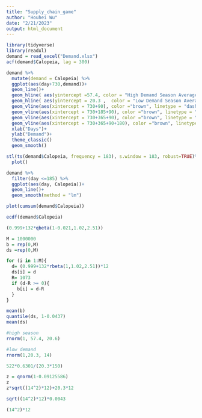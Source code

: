 ```yaml
---
title: "Supply_chain_game"
author: "Houhei Wu"
date: "2/21/2023"
output: html_document
---
```


```r
library(tidyverse)
library(readxl)
demand = read_excel("Demand.xlsx")
acf(demand$Calopeia, lag = 300)
```


```r
demand %>%  
  mutate(demand = Calopeia) %>% 
  ggplot(aes(day+730,demand))+
  geom_line()+
  geom_hline( aes(yintercept =57.4, color = "High Demand Season Average"))+
  geom_hline( aes(yintercept = 20.3 ,  color = "Low Demand Season Average"))+
  geom_vline(aes(xintercept = 730+90), color ="brown", linetype = "dashed")+
  geom_vline(aes(xintercept = 730+185+90), color ="brown", linetype = "dashed")+
  geom_vline(aes(xintercept = 730+365+90), color ="brown", linetype = "dashed")+
  geom_vline(aes(xintercept = 730+365+90+180), color ="brown", linetype = "dashed")+
  xlab("Days")+
  ylab("Demand")+
  theme_classic()
  geom_smooth()
```
```r
stl(ts(demand$Calopeia, frequency = 183), s.window = 183, robust=TRUE)%>% 
  plot()
```

```r
demand %>% 
  filter(day <=185) %>% 
  ggplot(aes(day, Calopeia))+
  geom_line()+
  geom_smooth(method = "lm")
```

```r
plot(cumsum(demand$Calopeia))
```
```r
ecdf(demand$Calopeia)

```

```r
(0.999+132*qbeta(1-0.021,1.02,2.51))
```

```r
M = 1000000
b = rep(0,M)
ds =rep(0,M)

for (i in 1:M){
  d= (0.999+132*rbeta(1,1.02,2.51))*12
  ds[i] = d
  R= 1073
  if (d-R >= 0){
    b[i] = d-R
  }
}

mean(b)
quantile(ds, 1-0.0437)
mean(ds)
```

```r
#high season
rnorm(1, 57.4, 20.6)

#low demand
rnorm(1,20.3, 14)
```


```r
522*0.6301/(20.3*150)
```

```r
z = qnorm(1-0.09125586)
z
z*sqrt((14^2)*12)+20.3*12
```
```r
sqrt((14^2)*12)*0.0043
```


```r
(14^2)*12
```

